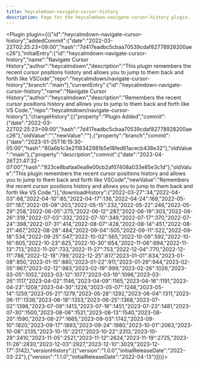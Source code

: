 ---
title: heycalmdown-navigate-cursor-history
description: Page for the heycalmdown-navigate-cursor-history plugin.
---


<Plugin plugin={({"id":"heycalmdown-navigate-cursor-history","addedCommit":{"date":"2022-03-22T02:25:23+09:00","hash":"7d417eadbc5cbaa70539cdaf82778928200aec26"},"initialEntry":{"id":"heycalmdown-navigate-cursor-history","name":"Navigate Cursor History","author":"heycalmdown","description":"This plugin remembers the recent cursor positions history and allows you to jump to them back and forth like VSCode","repo":"heycalmdown/navigate-cursor-history","branch":"main"},"currentEntry":{"id":"heycalmdown-navigate-cursor-history","name":"Navigate Cursor History","author":"heycalmdown","description":"Remembers the recent cursor positions history and allows you to jump to them back and forth like VS Code.","repo":"heycalmdown/navigate-cursor-history"},"changeHistory":[{"property":"Plugin Added","commit":{"date":"2022-03-22T02:25:23+09:00","hash":"7d417eadbc5cbaa70539cdaf82778928200aec26"},"oldValue":"","newValue":""},{"property":"branch","commit":{"date":"2023-01-25T16:15:30-05:00","hash":"80a6b1c3e2118342981b5e18fed61acecb438e32"},"oldValue":"main"},{"property":"description","commit":{"date":"2023-04-26T21:47:32-07:00","hash":"923ce8bafaa0ea8e00cb2af07408a033e85e3c1d"},"oldValue":"This plugin remembers the recent cursor positions history and allows you to jump to them back and forth like VSCode","newValue":"Remembers the recent cursor positions history and allows you to jump to them back and forth like VS Code."}],"downloadHistory":{"2022-03-27":34,"2022-04-03":68,"2022-04-10":85,"2022-04-17":136,"2022-04-24":169,"2022-05-01":187,"2022-05-08":203,"2022-05-15":232,"2022-05-22":246,"2022-05-29":258,"2022-06-05":275,"2022-06-12":287,"2022-06-19":303,"2022-06-26":319,"2022-07-03":332,"2022-07-10":349,"2022-07-17":370,"2022-07-24":398,"2022-07-31":414,"2022-08-07":428,"2022-08-14":451,"2022-08-21":467,"2022-08-28":484,"2022-09-04":505,"2022-09-11":522,"2022-09-18":534,"2022-09-25":547,"2022-10-02":565,"2022-10-09":592,"2022-10-16":605,"2022-10-23":625,"2022-10-30":654,"2022-11-06":694,"2022-11-13":713,"2022-11-20":733,"2022-11-27":753,"2022-12-04":770,"2022-12-11":786,"2022-12-18":799,"2022-12-25":817,"2023-01-01":834,"2023-01-08":850,"2023-01-15":880,"2023-01-22":911,"2023-01-29":944,"2023-02-05":967,"2023-02-12":983,"2023-02-19":999,"2023-02-26":1026,"2023-03-05":1052,"2023-03-12":1077,"2023-03-19":1096,"2023-03-26":1117,"2023-04-02":1146,"2023-04-09":1165,"2023-04-16":1191,"2023-04-23":1209,"2023-04-30":1226,"2023-05-07":1248,"2023-05-14":1259,"2023-05-21":1279,"2023-05-28":1292,"2023-06-04":1311,"2023-06-11":1336,"2023-06-18":1353,"2023-06-25":1368,"2023-07-02":1396,"2023-07-09":1413,"2023-07-16":1451,"2023-07-23":1481,"2023-07-30":1500,"2023-08-06":1521,"2023-08-13":1540,"2023-08-20":1590,"2023-08-27":1665,"2023-09-03":1742,"2023-09-10":1820,"2023-09-17":1893,"2023-09-24":1980,"2023-10-01":2063,"2023-10-08":2135,"2023-10-15":2217,"2023-10-22":2313,"2023-10-29":2410,"2023-11-05":2521,"2023-11-12":2624,"2023-11-19":2725,"2023-11-26":2830,"2023-12-03":2927,"2023-12-10":3029,"2023-12-17":3142},"versionHistory":[{"version":"1.0.0","initialReleaseDate":"2022-03-22"},{"version":"1.1.0","initialReleaseDate":"2022-04-13"}]})}></Plugin>